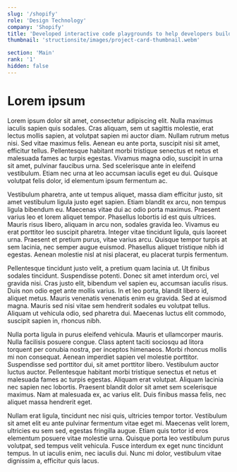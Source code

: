 ```yaml
---
slug: '/shopify'
role: 'Design Technology'
company: 'Shopify'
title: 'Developed interactive code playgrounds to help developers build Shopify apps'
thumbnail: 'structionsite/images/project-card-thumbnail.webm'

section: 'Main'
rank: '1'
hidden: false
---
```


# Lorem ipsum

Lorem ipsum dolor sit amet, consectetur adipiscing elit. Nulla maximus iaculis sapien quis sodales. Cras aliquam, sem ut sagittis molestie, erat lectus mollis sapien, at volutpat sapien mi auctor diam. Nullam rutrum metus nisi. Sed vitae maximus felis. Aenean eu ante porta, suscipit nisi sit amet, efficitur tellus. Pellentesque habitant morbi tristique senectus et netus et malesuada fames ac turpis egestas. Vivamus magna odio, suscipit in urna sit amet, pulvinar faucibus urna. Sed scelerisque ante in eleifend vestibulum. Etiam nec urna at leo accumsan iaculis eget eu dui. Quisque volutpat felis dolor, id elementum ipsum fermentum ac.

Vestibulum pharetra, ante ut tempus aliquet, massa diam efficitur justo, sit amet vestibulum ligula justo eget sapien. Etiam blandit ex arcu, non tempus ligula bibendum eu. Maecenas vitae dui ac odio porta maximus. Praesent varius leo et lorem aliquet tempor. Phasellus lobortis id est quis ultrices. Mauris risus libero, aliquam in arcu non, sodales gravida leo. Vivamus eu erat porttitor leo suscipit pharetra. Integer vitae tincidunt ligula, quis laoreet urna. Praesent et pretium purus, vitae varius arcu. Quisque tempor turpis at sem lacinia, nec semper augue euismod. Phasellus aliquet tristique nibh id egestas. Aenean molestie nisl at nisi placerat, eu placerat turpis fermentum.

Pellentesque tincidunt justo velit, a pretium quam lacinia ut. Ut finibus sodales tincidunt. Suspendisse potenti. Donec sit amet interdum orci, vel gravida nisi. Cras justo elit, bibendum vel sapien eu, accumsan iaculis risus. Duis non odio eget ante mollis varius. In et leo porta, blandit libero id, aliquet metus. Mauris venenatis venenatis enim eu gravida. Sed at euismod magna. Mauris sed nisi vitae sem hendrerit sodales eu volutpat tellus. Aliquam ut vehicula odio, sed pharetra dui. Maecenas luctus elit commodo, suscipit sapien in, rhoncus nibh.

Nulla porta ligula in purus eleifend vehicula. Mauris et ullamcorper mauris. Nulla facilisis posuere congue. Class aptent taciti sociosqu ad litora torquent per conubia nostra, per inceptos himenaeos. Morbi rhoncus mollis mi non consequat. Aenean imperdiet sapien vel molestie porttitor. Suspendisse sed porttitor dui, sit amet porttitor libero. Vestibulum auctor luctus auctor. Pellentesque habitant morbi tristique senectus et netus et malesuada fames ac turpis egestas. Aliquam erat volutpat. Aliquam lacinia nec sapien nec lobortis. Praesent blandit dolor sit amet sem scelerisque maximus. Nam at malesuada ex, ac varius elit. Duis finibus massa felis, nec aliquet massa hendrerit eget.

Nullam erat ligula, tincidunt nec nisi quis, ultricies tempor tortor. Vestibulum sit amet elit eu ante pulvinar fermentum vitae eget mi. Maecenas velit lorem, ultricies eu sem sed, egestas fringilla augue. Etiam quis tortor id eros elementum posuere vitae molestie urna. Quisque porta leo vestibulum purus volutpat, sed tempus velit vehicula. Fusce interdum ex eget nunc tincidunt tempus. In ut iaculis enim, nec iaculis dui. Nunc mi dolor, vestibulum vitae dignissim a, efficitur quis lacus.